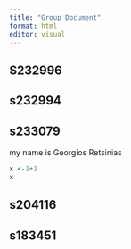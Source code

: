 ```yaml
---
title: "Group Document"
format: html
editor: visual
---
```


## S232996

## s232994

## s233079

my name is Georgios Retsinias

```r
x <-1+1
x
```

## s204116

## s183451
